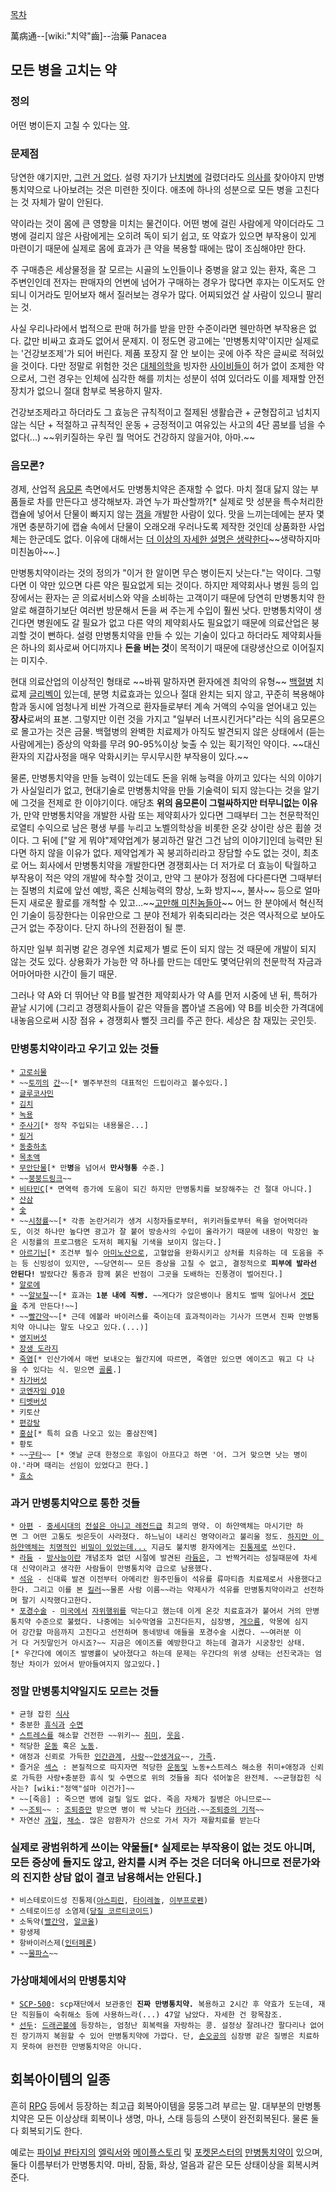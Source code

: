 [[목차]]

萬病通--[wiki:"치약"齒]--治藥
Panacea

== 모든 병을 고치는 약 ==
=== 정의 ===
어떤 병이든지 고칠 수 있다는 [[약]].

=== 문제점 ===
당연한 얘기지만, [[그런 거 없다]]. 설령 자기가 [[난치병]]에 걸렸더라도 [[의사]]를 찾아야지 만병통치약으로 나아보려는 것은 미련한 짓이다.
애초에 하나의 성분으로 모든 병을 고친다는 것 자체가 말이 안된다.

약이라는 것이 몸에 큰 영향을 미치는 물건이다. 어떤 병에 걸린 사람에게 약이더라도 그 병에 걸리지 않은 사람에게는 오히려 독이 되기 쉽고, 또 약효가 있으면 부작용이 있게 마련이기 때문에 실제로 몸에 효과가 큰 약을 복용할 때에는 많이 조심해야만 한다.

주 구매층은 세상물정을 잘 모르는 시골의 노인들이나 중병을 앓고 있는 환자, 혹은 그 주변인인데 전자는 판매자의 언변에 넘어가 구매하는 경우가 많다면 후자는 이도저도 안되니 이거라도 믿어보자 해서 질러보는 경우가 많다. 어찌되었건 살 사람이 있으니 팔리는 것.

사실 우리나라에서 법적으로 판매 허가를 받을 만한 수준이라면 웬만하면 부작용은 없다. 값만 비싸고 효과도 없어서 문제지. 이 정도면 광고에는 '만병통치약'이지만 실제로는 '건강보조제'가 되어 버린다. 제품 포장지 잘 안 보이는 곳에 아주 작은 글씨로 적혀있을 것이다. 다만 정말로 위험한 것은 [[대체의학]]을 빙자한 [[사이비]]들이 허가 없이 조제한 약으로서, 그런 경우는 인체에 심각한 해를 끼치는 성분이 섞여 있더라도 이를 제재할 안전장치가 없으니 절대 함부로 복용하지 말자. 

건강보조제라고 하더라도 그 효능은 규칙적이고 절제된 생활습관 + 균형잡히고 넘치지 않는 식단 + 적절하고 규칙적인 운동 + 긍정적이고 여유있는 사고의 4단 콤보를 넘을 수 없다(...) ~~위키질하는 우린 뭘 먹어도 건강하지 않을거야, 아마.~~

=== 음모론? ===
경제, 산업적 [[음모론]] 측면에서도 만병통치약은 존재할 수 없다. 마치 절대 닳지 않는 부품들로 차를 만든다고 생각해보자. 과연 누가 파산할까?[* 실제로 맛 성분을 특수처리한 캡슐에 넣어서 단물이 빠지지 않는 [[껌]]을 개발한 사람이 있다. 맛을 느끼는데에는 분자 몇 개면 충분하기에 캡슐 속에서 단물이 오래오래 우러나도록 제작한 것인데 상품화한 사업체는 한군데도 없다. 이유에 대해서는 [[더 이상의 자세한 설명은 생략한다]]~~생략하지마 미친놈아~~.]

만병통치약이라는 것의 정의가 "이거 한 알이면 무슨 병이든지 낫는다."는 약이다. 그렇다면 이 약만 있으면 다른 약은 필요없게 되는 것이다. 하지만 제약회사나 병원 등의 입장에서는 환자는 곧 의료서비스와 약을 소비하는 고객이기 때문에 당연히 만병통치약 한 알로 해결하기보단 여러번 방문해서 돈을 써 주는게 수입이 훨씬 낫다. 만병통치약이 생긴다면 병원에도 갈 필요가 없고 다른 약의 제약회사도 필요없기 때문에 의료산업은 붕괴할 것이 뻔하다. 설령 만병통치약을 만들 수 있는 기술이 있다고 하더라도 제약회사들은 하나의 회사로써 어디까지나 '''돈을 버는 것'''이 목적이기 때문에 대량생산으로 이어질지는 미지수.

현대 의료산업의 이상적인 형태로 ~~바꿔 말하자면 환자에겐 최악의 유형~~ [[백혈병]] 치료제 [[글리벡]]이 있는데, 분명 치료효과는 있으나 절대 완치는 되지 않고, 꾸준히 복용해야 함과 동시에 엄청나게 비싼 가격으로 환자들로부터 계속 거액의 수익을 얻어내고 있는 '''장사'''로써의 표본.
그렇지만 이런 것을 가지고 "일부러 너프시킨거다"라는 식의 음모론으로 몰고가는 것은 금물. 백혈병의 완벽한 치료제가 아직도 발견되지 않은 상태에서 (듣는 사람에게는) 증상의 악화를 무려 90-95%이상 늦출 수 있는 획기적인 약이다. ~~대신 환자의 지갑사정을 매우 악화시키는 무시무시한 부작용이 있다.~~ 

물론, 만병통치약을 만들 능력이 있는데도 돈을 위해 능력을 아끼고 있다는 식의 이야기가 사실일리가 없고, 현대기술로 만병통치약을 만들 기술력이 되지 않는다는 것을 알기에 그것을 전제로 한 이야기이다. 애당초 '''위의 음모론이 그럴싸하지만 터무니없는 이유'''가, 만약 만병통치약을 개발한 사람 또는 제약회사가 있다면 그때부터 그는 천문학적인 로열티 수익으로 남은 평생 부를 누리고 노벨의학상을 비롯한 온갖 상이란 상은 휩쓸 것이다. 그 뒤에 ["알 게 뭐야"제약업계가 붕괴하건 말건 그건 남의 이야기]인데 능력만 된다면 하지 않을 이유가 없다. 제약업계가 꼭 붕괴하리라고 장담할 수도 없는 것이, 최초로 어느 회사에서 만병통치약을 개발한다면 경쟁회사는 더 저가로 더 효능이 탁월하고 부작용이 적은 약의 개발에 착수할 것이고, 만약 그 분야가 정점에 다다른다면 그때부터는 질병의 치료에 앞선 예방, 혹은 신체능력의 향상, 노화 방지~~, 불사~~ 등으로 얼마든지 새로운 활로를 개척할 수 있고...~~[[고만해 미친놈들아]]~~ 어느 한 분야에서 혁신적인 기술이 등장한다는 이유만으로 그 분야 전체가 위축되리라는 것은 역사적으로 보아도 근거 없는 주장이다. 단지 하나의 전환점이 될 뿐.

하지만 일부 희귀병 같은 경우엔 치료제가 별로 돈이 되지 않는 것 때문에 개발이 되지 않는 것도 있다. 상용화가 가능한 약 하나를 만드는 데만도 몇억단위의 천문학적 자금과 어마어마한 시간이 들기 때문.

그러나 약 A와 더 뛰어난 약 B를 발견한 제약회사가 약 A를 먼저 시중에 낸 뒤, 특허가 끝날 시기에 (그리고 경쟁회사들이 같은 약들을 뽑아낼 즈음에) 약 B를 비슷한 가격대에 내놓음으로써 시장 점유 + 경쟁회사 뻘짓 크리를 주곤 한다. 세상은 참 재밌는 곳인듯.

=== 만병통치약이라고 우기고 있는 것들 ===
 * [[고로쇠물]]
 * ~~[[토끼]]의 [[간]]~~[* 별주부전의 대표적인 드립이라고 볼수있다.]
 * [[글루코사민]]
 * [[김치]]
 * [[녹용]]
 * [[주사기]][* 정작 주입되는 내용물은...]
 * [[링거]]
 * [[동충하초]]
 * [[목초액]]
 * [[무안단물]][* 만'''병'''을 넘어서 '''만사형통''' 수준.]
 * ~~[[붕붕드링크]]~~
 * [[비타민C]][* 면역력 증가에 도움이 되긴 하지만 만병통치를 보장해주는 건 절대 아니다.]
 * [[산삼]]
 * [[숯]]
 * ~~[[시청률]]~~[* 각종 논란거리가 생겨 시청자들로부터, 위키러들로부터 욕을 얻어먹더라도, 이것 하나만 높다면 광고가 잘 붙어 방송사의 수입이 올라가기 때문에 내용이 막장인 높은 시청률의 프로그램은 도저히 폐지될 기색을 보이지 않는다.]  
 * [[아르지닌|아르기닌]][* 조건부 필수 [[아미노산]]으로, 고혈압을 완화시키고 상처를 치유하는 데 도움을 주는 등 신빙성이 있지만, ~~당연히~~ 모든 증상을 고칠 수 없고, 결정적으로 '''피부에 발라선 안된다!''' 발랐다간 통증과 함께 붉은 반점이 그곳을 도배하는 진풍경이 벌어진다.]
 * [[알로에]]
 * ~~[[알보칠]]~~[* 효과는 '''1분 내에 직빵.''' ~~게다가 앉은뱅이나 몸치도 벌떡 일어나서 [[겟단]]을 추게 만든다!~~]
 * ~~[[빨간약]]~~[* 근데 에볼라 바이러스를 죽이는데 효과적이라는 기사가 뜨면서 진짜 만병통치약 아니냐는 말도 나오고 있다.(...)]
 * [[영지버섯]]
 * [[장생 도라지]]
 * [[죽염]][* 인산가에서 매번 보내오는 월간지에 따르면, 죽염만 있으면 에이즈고 뭐고 다 나을 수 있다는 식. 믿으면 [[골룸]].]
 * [[차가버섯]]
 * [[코엔자임 Q10]]
 * [[티벳버섯]]
 * 키토산
 * [[편강탕]]
 * [[홍삼]][* 특히 요즘 나오고 있는 홍삼진액]
 * 황토
 * ~~[[구타]]~~ [* 옛날 군대 한정으로 후임이 아프다고 하면 '어. 그거 맞으면 낫는 병이야.'라며 때리는 선임이 있었다고 한다.]
 * [[효소]]

=== 과거 만병통치약으로 통한 것들 ===
 * [[아편]] - [[중세]]시대의 [[전설은 아니고 레전드]]급 최고의 명약. 이 하얀액체는 마시기만 하면 그 어떤 고통도 씻은듯이 사라졌다. 하느님이 내리신 명약이라고 불리울 정도. [[마약|하지만 이 하얀액체는]] [[모르핀|치명적인]] [[헤로인|비밀이 있었는데...]] 지금도 불치병 환자에게는 [[진통제]]로 쓰인다.
 * [[라듐]] - [[방사능]]이란 개념조차 없던 시절에 발견된 [[라듐]]은, 그 반짝거리는 성질때문에 차세대 신약이라고 생각한 사람들이 만병통치약 급으로 남용했다.
 * [[석유]] - 신대륙 발견 이전부터 아메리칸 원주민들이 석유를 류마티즘 치료제로서 사용했다고한다. 그리고 이를 본 [[킬러]]~~물론 사람 이름~~라는 약제사가 석유를 만병통치약이라고 선전하며 팔기 시작했다고한다.
 * [[포경수술]] - [[미국]]에서 [[자위행위]]를 막는다고 했는데 이게 온갓 치료효과가 붙어서 거의 만병통치약 수준으로 불렸다. 나중에는 뇌수막염을 고친다든지, 심장병, [[게으름]], 악몽에 심지어 강간할 마음까지 고친다고 선전하며 동네방네 애들을 포경수술 시켰다. ~~여러분 이거 다 거짓말인거 아시죠?~~ 지금은 에이즈를 예방한다고 하는데 결과가 시궁창인 상태.[* 우간다에 에이즈 발병률이 낮아졌다고 하는데 문제는 우간다의 위생 상태는 선진국과는 엄청난 차이가 있어서 받아들여지지 않고있다.]

=== 정말 만병통치약일지도 모르는 것들 ===
 * 균형 잡힌 [[식사]]
 * 충분한 [[휴식]]과 [[수면]]
 * [[스트레스]]를 해소할 건전한 ~~위키~~ [[취미]], [[웃음]].
 * 적당한 [[운동]] 혹은 [[노동]].
 * 애정과 신뢰로 가득한 [[인간관계]], [[사랑]]~~[[안생겨요]]~~, [[가족]].
 * 즐거운 [[섹스]] : 본질적으로 따지자면 적당한 [[운동]]및 노동+스트레스 해소용 취미+애정과 신뢰로 가득한 사랑+충분한 휴식 및 수면으로 위의 것들을 죄다 섞어놓은 완전체. ~~균형잡힌 식사는? [wiki:"정액"설마 이건가]~~
 * ~~[죽음] : 죽으면 병에 걸릴 일도 없다. 죽음 자체가 질병은 아니므로~~
 * ~~[[조퇴]]~~ : [[조퇴]]증만 받으면 병이 싹 낫는다 [[카더라 통신|카더라]].~~[[종점의 기적|조퇴증의 기적]]~~
 * 자연산 [[과일]], [[채소]]. 많은 암환자가 산으로 가서 자가 재활치료를 받는다

=== 실제로 광범위하게 쓰이는 약물들[* 실제로는 부작용이 없는 것도 아니며, 모든 증상에 들지도 않고, 완치를 시켜 주는 것은 더더욱 아니므로 전문가와의 진지한 상담 없이 결코 남용해서는 안된다.] ===
 * 비스테로이드성 진통제([[아세틸 살리실산|아스피린]], [[아세트아미노펜|타이레놀]], [[이부프로펜]])
 * 스테로이드성 소염제([[당질 코르티코이드]])
 * 소독약([[빨간약]], [[알코올]])
 * 항생제
 * 항바이러스제([[인터페론]])
 * ~~[[물파스]]~~

=== 가상매체에서의 만병통치약 ===
 * [[SCP-500]]: scp재단에서 보관중인 '''진짜 만병통치약.''' 복용하고 2시간 후 약효가 도는데, 재단 직원들이 숙취해소 등에 사용하느라(...) 47알 남았다. 자세한 건 항목참조.
 * [[선두]]: [[드래곤볼]]에 등장하는, 엄청난 회복력을 자랑하는 콩. 설정상 잘려나간 팔다리나 없어진 장기까지 복원할 수 있어 만병통치약에 가깝다. 단, [[손오공]]의 심장병 같은 질병은 치료하지 못하여 완전한 만병통치약은 아니다.

== 회복아이템의 일종 ==
흔히 [[RPG]] 등에서 등장하는 최고급 회복아이템을 뭉뚱그려 부르는 말. 대부분의 만병통치약은 모든 이상상태 회복이나 생명, 마나, 스태 등등의 스탯이 완전회복된다. 물론 둘다 회복되기도 한다.

예로는 [[파이널 판타지]]의 [[엘릭서]]와 [[메이플스토리]] 및 [[포켓몬스터]]의 [[만병통치약]]이 있으며, 둘다 이름부터가 만병통치약. 마비, 잠듦, 화상, 얼음과 같은 모든 상태이상을 회복시켜준다.
